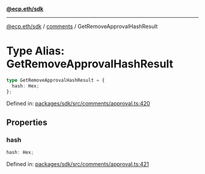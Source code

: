 [**@ecp.eth/sdk**](../../index.mdx)

***

[@ecp.eth/sdk](/sdk-reference/index.mdx) / [comments](/sdk-reference/comments/index.mdx) / GetRemoveApprovalHashResult

# Type Alias: GetRemoveApprovalHashResult

```ts
type GetRemoveApprovalHashResult = {
  hash: Hex;
};
```

Defined in: [packages/sdk/src/comments/approval.ts:420](https://github.com/ecp-eth/comments-monorepo/blob/main/packages/sdk/src/comments/approval.ts#L420)

## Properties

### hash

```ts
hash: Hex;
```

Defined in: [packages/sdk/src/comments/approval.ts:421](https://github.com/ecp-eth/comments-monorepo/blob/main/packages/sdk/src/comments/approval.ts#L421)
